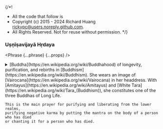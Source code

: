 {/*!
 * All the code that follow is
 * Copyright (c) 2015 - 2024 Richard Huang <rickypc@users.noreply.github.com>.
 * All Rights Reserved. Not for reuse without permission.
 */}


### Uṣṇīṣavijayā Hṛdaya

<Phrase {...phrase} {...props} />

<details>
  <summary>
    [Buddha](https://en.wikipedia.org/wiki/Buddhahood) of longevity, purification,
    and rebirths in [Buddhism](https://en.wikipedia.org/wiki/Buddhism).
    She wears an image of [Vairocana](https://en.wikipedia.org/wiki/Vairocana) in her headdress.
    With [Amitayus](https://en.wikipedia.org/wiki/Amitayus) and [White Tara](https://en.wikipedia.org/wiki/Tara_(Buddhism)),
    she constitutes one of the three Buddhas of Long Life.

    This is the main prayer for purifying and liberating from the lower realms,
    purifying negative karma by putting the mantra on the body of a person who has died
    or chanting it for a person who has died.
  </summary>
  <div>
    <MultiLingual {...phrase} />
  </div>
</details>
